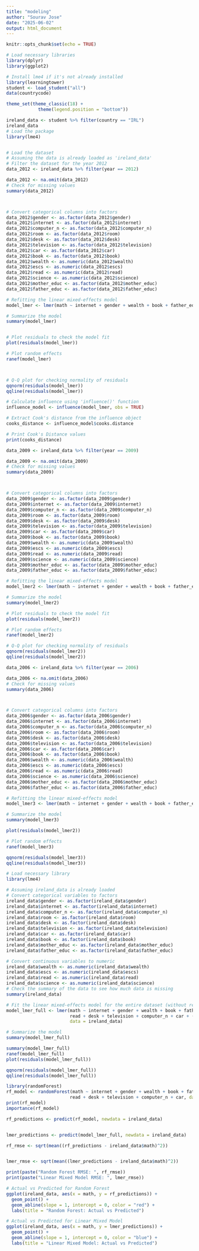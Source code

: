 ```yaml
---
title: "modeling"
author: "Sourav Jose"
date: "2025-06-02"
output: html_document
---
```


```r
knitr::opts_chunk$set(echo = TRUE)
```



```r
# Load necessary libraries
library(dplyr)
library(ggplot2)

# Install lme4 if it's not already installed
library(learningtower)
student <- load_student("all")
data(countrycode)

theme_set(theme_classic(18) +
            theme(legend.position = "bottom"))

ireland_data <- student %>% filter(country == "IRL")
ireland_data
# Load the package
library(lme4)


# Load the dataset
# Assuming the data is already loaded as 'ireland_data'
# Filter the dataset for the year 2012
data_2012 <- ireland_data %>% filter(year == 2012)

data_2012 <- na.omit(data_2012)
# Check for missing values
summary(data_2012)



# Convert categorical columns into factors
data_2012$gender <- as.factor(data_2012$gender)
data_2012$internet <- as.factor(data_2012$internet)
data_2012$computer_n <- as.factor(data_2012$computer_n)
data_2012$room <- as.factor(data_2012$room)
data_2012$desk <- as.factor(data_2012$desk)
data_2012$television <- as.factor(data_2012$television)
data_2012$car <- as.factor(data_2012$car)
data_2012$book <- as.factor(data_2012$book)
data_2012$wealth <- as.numeric(data_2012$wealth)
data_2012$escs <- as.numeric(data_2012$escs)
data_2012$read <- as.numeric(data_2012$read)
data_2012$science <- as.numeric(data_2012$science)
data_2012$mother_educ <- as.factor(data_2012$mother_educ)
data_2012$father_educ <- as.factor(data_2012$father_educ)
```

```r
# Refitting the linear mixed-effects model
model_lmer <- lmer(math ~ internet + gender + wealth + book + father_educ+ mother_educ + read + desk + television + computer_n + car+ (1 | school_id), data = data_2012)

# Summarize the model
summary(model_lmer)



```


```r
# Plot residuals to check the model fit
plot(residuals(model_lmer))

# Plot random effects
ranef(model_lmer)




```


```r
# Q-Q plot for checking normality of residuals
qqnorm(residuals(model_lmer))
qqline(residuals(model_lmer))

```


```r


# Calculate influence using 'influence()' function
influence_model <- influence(model_lmer, obs = TRUE)

# Extract Cook's distance from the influence object
cooks_distance <- influence_model$cooks.distance

# Print Cook's Distance values
print(cooks_distance)

```



```r
data_2009 <- ireland_data %>% filter(year == 2009)

data_2009 <- na.omit(data_2009)
# Check for missing values
summary(data_2009)



# Convert categorical columns into factors
data_2009$gender <- as.factor(data_2009$gender)
data_2009$internet <- as.factor(data_2009$internet)
data_2009$computer_n <- as.factor(data_2009$computer_n)
data_2009$room <- as.factor(data_2009$room)
data_2009$desk <- as.factor(data_2009$desk)
data_2009$television <- as.factor(data_2009$television)
data_2009$car <- as.factor(data_2009$car)
data_2009$book <- as.factor(data_2009$book)
data_2009$wealth <- as.numeric(data_2009$wealth)
data_2009$escs <- as.numeric(data_2009$escs)
data_2009$read <- as.numeric(data_2009$read)
data_2009$science <- as.numeric(data_2009$science)
data_2009$mother_educ <- as.factor(data_2009$mother_educ)
data_2009$father_educ <- as.factor(data_2009$father_educ)
```


```r
# Refitting the linear mixed-effects model
model_lmer2 <- lmer(math ~ internet + gender + wealth + book + father_educ+ mother_educ + read + desk + television + computer_n + car+ (1 | school_id), data = data_2009)

# Summarize the model
summary(model_lmer2)
```


```r
# Plot residuals to check the model fit
plot(residuals(model_lmer2))

# Plot random effects
ranef(model_lmer2)
```



```r
# Q-Q plot for checking normality of residuals
qqnorm(residuals(model_lmer2))
qqline(residuals(model_lmer2))

```
```r
data_2006 <- ireland_data %>% filter(year == 2006)

data_2006 <- na.omit(data_2006)
# Check for missing values
summary(data_2006)



# Convert categorical columns into factors
data_2006$gender <- as.factor(data_2006$gender)
data_2006$internet <- as.factor(data_2006$internet)
data_2006$computer_n <- as.factor(data_2006$computer_n)
data_2006$room <- as.factor(data_2006$room)
data_2006$desk <- as.factor(data_2006$desk)
data_2006$television <- as.factor(data_2006$television)
data_2006$car <- as.factor(data_2006$car)
data_2006$book <- as.factor(data_2006$book)
data_2006$wealth <- as.numeric(data_2006$wealth)
data_2006$escs <- as.numeric(data_2006$escs)
data_2006$read <- as.numeric(data_2006$read)
data_2006$science <- as.numeric(data_2006$science)
data_2006$mother_educ <- as.factor(data_2006$mother_educ)
data_2006$father_educ <- as.factor(data_2006$father_educ)
```


```r
# Refitting the linear mixed-effects model
model_lmer3 <- lmer(math ~ internet + gender + wealth + book + father_educ+ mother_educ + read + desk + television + computer_n + car+ (1 | school_id), data = data_2009)

# Summarize the model
summary(model_lmer3)
```


```r
plot(residuals(model_lmer2))

# Plot random effects
ranef(model_lmer3)
```

```r
qqnorm(residuals(model_lmer3))
qqline(residuals(model_lmer3))
```

```r
# Load necessary library
library(lme4)

# Assuming ireland_data is already loaded
# Convert categorical variables to factors
ireland_data$gender <- as.factor(ireland_data$gender)
ireland_data$internet <- as.factor(ireland_data$internet)
ireland_data$computer_n <- as.factor(ireland_data$computer_n)
ireland_data$room <- as.factor(ireland_data$room)
ireland_data$desk <- as.factor(ireland_data$desk)
ireland_data$television <- as.factor(ireland_data$television)
ireland_data$car <- as.factor(ireland_data$car)
ireland_data$book <- as.factor(ireland_data$book)
ireland_data$mother_educ <- as.factor(ireland_data$mother_educ)
ireland_data$father_educ <- as.factor(ireland_data$father_educ)

# Convert continuous variables to numeric
ireland_data$wealth <- as.numeric(ireland_data$wealth)
ireland_data$escs <- as.numeric(ireland_data$escs)
ireland_data$read <- as.numeric(ireland_data$read)
ireland_data$science <- as.numeric(ireland_data$science)
# Check the summary of the data to see how much data is missing
summary(ireland_data)

```



```r
# Fit the linear mixed-effects model for the entire dataset (without removing NAs)
model_lmer_full <- lmer(math ~ internet + gender + wealth + book + father_educ + mother_educ + 
                        read + desk + television + computer_n + car + (1 | school_id:year), 
                        data = ireland_data)

# Summarize the model
summary(model_lmer_full)

```


```r

summary(model_lmer_full)
ranef(model_lmer_full)
plot(residuals(model_lmer_full))

```

```r

qqnorm(residuals(model_lmer_full))
qqline(residuals(model_lmer_full))

```


```r
library(randomForest)
rf_model <- randomForest(math ~ internet + gender + wealth + book + father_educ + mother_educ + 
                        read + desk + television + computer_n + car, data = ireland_data)
print(rf_model)
importance(rf_model)

```


```r

rf_predictions <- predict(rf_model, newdata = ireland_data)



```





```r

lmer_predictions <- predict(model_lmer_full, newdata = ireland_data)

```



```r

rf_rmse <- sqrt(mean((rf_predictions - ireland_data$math)^2))


lmer_rmse <- sqrt(mean((lmer_predictions - ireland_data$math)^2))

print(paste("Random Forest RMSE: ", rf_rmse))
print(paste("Linear Mixed Model RMSE: ", lmer_rmse))

```


```r
# Actual vs Predicted for Random Forest
ggplot(ireland_data, aes(x = math, y = rf_predictions)) +
  geom_point() +
  geom_abline(slope = 1, intercept = 0, color = "red") +
  labs(title = "Random Forest: Actual vs Predicted")

```


```r
# Actual vs Predicted for Linear Mixed Model
ggplot(ireland_data, aes(x = math, y = lmer_predictions)) +
  geom_point() +
  geom_abline(slope = 1, intercept = 0, color = "blue") +
  labs(title = "Linear Mixed Model: Actual vs Predicted")

```


```r

```


```r

```